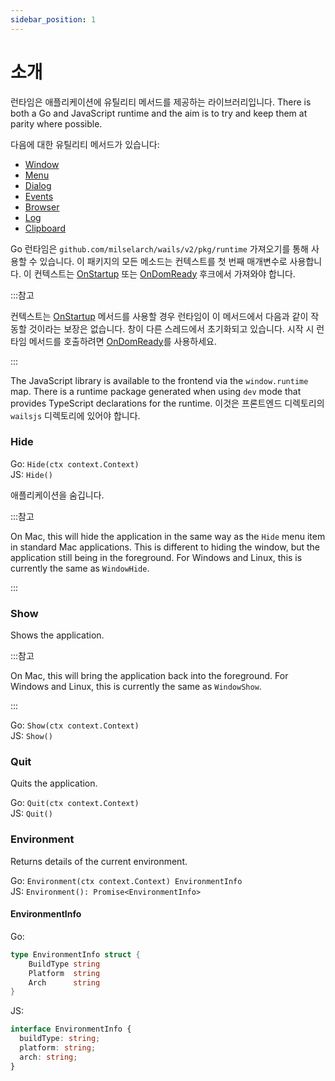 ```yaml
---
sidebar_position: 1
---
```


# 소개

런타임은 애플리케이션에 유틸리티 메서드를 제공하는 라이브러리입니다. There is both a Go and JavaScript runtime and the aim is to try and keep them at parity where possible.

다음에 대한 유틸리티 메서드가 있습니다:

- [Window](window.mdx)
- [Menu](menu.mdx)
- [Dialog](dialog.mdx)
- [Events](events.mdx)
- [Browser](browser.mdx)
- [Log](log.mdx)
- [Clipboard](clipboard.mdx)

Go 런타임은 `github.com/milselarch/wails/v2/pkg/runtime` 가져오기를 통해 사용할 수 있습니다. 이 패키지의 모든 메소드는 컨텍스트를 첫 번째 매개변수로 사용합니다. 이 컨텍스트는 [OnStartup](../options.mdx#onstartup) 또는 [OnDomReady](../options.mdx#ondomready) 후크에서 가져와야 합니다.

:::참고

컨텍스트는 [OnStartup](../options.mdx#onstartup) 메서드를 사용할 경우 런타임이 이 메서드에서 다음과 같이 작동할 것이라는 보장은 없습니다. 창이 다른 스레드에서 초기화되고 있습니다. 시작 시 런타임 메서드를 호출하려면 [OnDomReady](../options.mdx#ondomready)를 사용하세요.

:::

The JavaScript library is available to the frontend via the `window.runtime` map. There is a runtime package generated when using `dev` mode that provides TypeScript declarations for the runtime. 이것은 프론트엔드 디렉토리의 `wailsjs` 디렉토리에 있어야 합니다.

### Hide

Go: `Hide(ctx context.Context)`<br/> JS: `Hide()`

애플리케이션을 숨깁니다.

:::참고

On Mac, this will hide the application in the same way as the `Hide` menu item in standard Mac applications. This is different to hiding the window, but the application still being in the foreground. For Windows and Linux, this is currently the same as `WindowHide`.

:::

### Show

Shows the application.

:::참고

On Mac, this will bring the application back into the foreground. For Windows and Linux, this is currently the same as `WindowShow`.

:::

Go: `Show(ctx context.Context)`<br/> JS: `Show()`

### Quit

Quits the application.

Go: `Quit(ctx context.Context)`<br/> JS: `Quit()`

### Environment

Returns details of the current environment.

Go: `Environment(ctx context.Context) EnvironmentInfo`<br/> JS: `Environment(): Promise<EnvironmentInfo>`

#### EnvironmentInfo

Go:

```go
type EnvironmentInfo struct {
    BuildType string
    Platform  string
    Arch      string
}
```

JS:

```ts
interface EnvironmentInfo {
  buildType: string;
  platform: string;
  arch: string;
}
```
